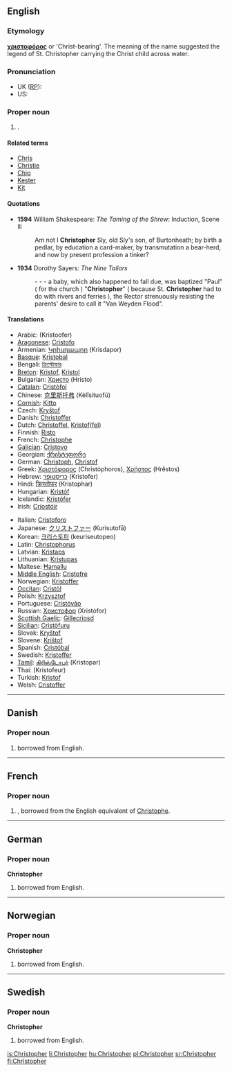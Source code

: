 {{wikipedia}}
==English==

===Etymology===
{{etyl|grc}} '''[[χριστοφόρος]]''' or 'Christ-bearing'. The meaning of the name suggested the legend of St. Christopher carrying the Christ child across water.

===Pronunciation===
* UK ([[w:Received Pronunciation|RP]]): {{IPA|/ˈkɹɪs.tə.fə/}}
* US: {{IPA|/ˈkɹɪs.tə.fɚ/}}

===Proper noun===
{{en-proper noun}}

# {{given name|male|from=Ancient Greek|}}.

====Related terms====
* [[Chris]]
* [[Christie]]
* [[Chip]]
* [[Kester]]
* [[Kit]]

====Quotations====
* '''1594''' William Shakespeare: ''The Taming of the Shrew'': Induction, Scene II:
*: Am not I '''Christopher''' Sly, old Sly's son, of Burtonheath; by birth a pedlar, by education a card-maker, by transmutation a bear-herd, and now by present profession a tinker?
* '''1934''' Dorothy Sayers: ''The Nine Tailors''
*: - - - a baby, which also happened to fall due, was baptized "Paul" ( for the church ) "'''Christopher'''" ( because St. '''Christopher''' had to do with rivers and ferries ), the Rector strenuously resisting the parents' desire to call it "Van Weyden Flood".

====Translations====
{{trans-top|a male given name}}
* Arabic: {{Arab|[[كريستوفر]]}} (Kristoofer)
* [[Aragonese]]: [[Cristofo]]
* Armenian: [[Կրիսդապոր]] (Krisdapor)
* [[Basque]]: [[Kristobal]]
* Bengali: [[ক্রিস্টোফার]]
* [[Breton]]: [[Kristof]], [[Kristol]]
* Bulgarian: [[Христо]] (Hristo)
* [[Catalan]]: [[Cristòfol]]
* Chinese: [[克里斯托弗]] (Kèlǐsituofú)
* [[Cornish]]: [[Kitto]]
* Czech: [[Kryštof]]
* Danish: [[Christoffer]]
* Dutch: [[Christoffel]], [[Kristof]]([[Kristoffel|fel]])
* Finnish: [[Risto]]
* French: [[Christophe]]
* [[Galician]]: [[Cristovo]]
* Georgian: [[ქრისტეფორე]]
* German: [[Christoph]], [[Christof]]
* Greek: [[Χριστόφορος]] (Christóphoros), [[Χρήστος]] (Hrḗstos)
* Hebrew: [[כריסטופר]] (Kristofer)
* Hindi: [[क्रिस्तोफर]] (Kristophar)
* Hungarian: [[Kristóf]]
* Icelandic: [[Kristófer]]
* Irish: [[Críostóir]]
{{trans-mid}}
* Italian: [[Cristoforo]]
* Japanese: [[クリストファー]] (Kurisutofā)
* Korean: [[크리스토퍼]] (keuriseutopeo)
* Latin: [[Christophorus]]
* Latvian: [[Kristaps]]
* Lithuanian: [[Kristupas]]
* Maltese: [[Ħamallu]]
* [[Middle English]]: [[Cristofre]]
* Norwegian: [[Kristoffer]]
* [[Occitan]]: [[Cristòl]]
* Polish: [[Krzysztof]]
* Portuguese: [[Cristóvão]]
* Russian: [[Христофор]] (Xristófor)
* [[Scottish Gaelic]]: [[Gillecrìosd]]
* [[Sicilian]]: [[Cristòfuru]]
* Slovak: [[Kryštof]]
* Slovene: [[Krištof]]
* Spanish: [[Cristóbal]]
* Swedish: [[Kristoffer]]
* [[Tamil]]: [[கிரிஸ்டோபர்]] (Kristopar)
* Thai: {{Thai|[[คริสโตเฟอร์]]}} (Kristofeur)
* Turkish: [[Kristof]]
* Welsh: [[Cristoffer]]
{{trans-bottom}}

----

==Danish==

===Proper noun===
{{infl|da|proper noun}}

# {{given name|male|lang=da}} borrowed from English.

----

==French==

===Proper noun===
{{infl|fr|proper noun}}

# {{given name|male|lang=fr}}, borrowed from  the English equivalent of [[Christophe]].

----

==German==

===Proper noun===
'''Christopher'''

# {{given name|male|lang=de}} borrowed from English.

----

==Norwegian==

===Proper noun===
'''Christopher'''

# {{given name|male|lang=no}} borrowed from English.

----

==Swedish==

===Proper noun===
'''Christopher'''

# {{given name|male|lang=sv}} borrowed from English.

[[is:Christopher]]
[[li:Christopher]]
[[hu:Christopher]]
[[pl:Christopher]]
[[sr:Christopher]]
[[fi:Christopher]]